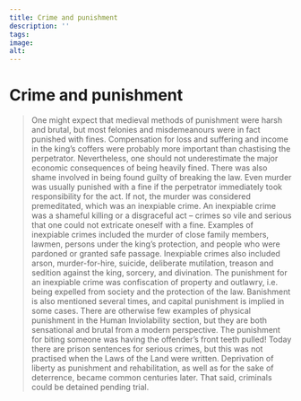 ```yaml
---
title: Crime and punishment
description: ''
tags:
image: 
alt: 
---
```



# Crime and punishment

<Blockquote
    quote='“It is an inexpiable crime to kill a person within the threshold or in the yard outside, or within the fence that surrounds a field or meadow by their own home unless it is in self-defence.”'
    footer='Human Inviolability section, chapter 3' />

<Work id="ubb-diplom-0150" />

One might expect that medieval methods of punishment were harsh and brutal, but most felonies and misdemeanours were in fact punished with fines. Compensation for loss and suffering and income in the king’s coffers were probably more important than chastising the perpetrator. Nevertheless, one should not underestimate the major economic consequences of being heavily fined. There was also shame involved in being found guilty of breaking the law. Even murder was usually punished with a fine if the perpetrator immediately took responsibility for the act. If not, the murder was considered premeditated, which was an inexpiable crime. An inexpiable crime was a shameful killing or a disgraceful act – crimes so vile and serious that one could not extricate oneself with a fine. Examples of inexpiable crimes included the murder of close family members, lawmen, persons under the king’s protection, and people who were pardoned or granted safe passage. Inexpiable crimes also included arson, murder-for-hire, suicide, deliberate mutilation, treason and sedition against the king, sorcery, and divination. The punishment for an inexpiable crime was confiscation of property and outlawry, i.e. being expelled from society and the protection of the law. Banishment is also mentioned several times, and capital punishment is implied in some cases. There are otherwise few examples of physical punishment in the Human Inviolability section, but they are both sensational and brutal from a modern perspective. The punishment for biting someone was having the offender’s front teeth pulled! Today there are prison sentences for serious crimes, but this was not practised when the Laws of the Land were written. Deprivation of liberty as punishment and rehabilitation, as well as for the sake of deterrence, became common centuries later. That said, criminals could be detained pending trial.
